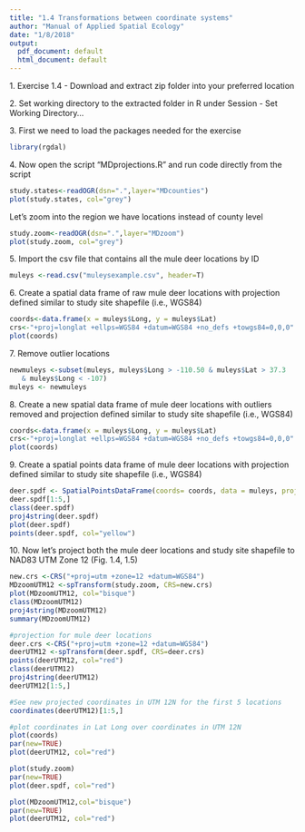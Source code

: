 ---
title: "1.4 Transformations between coordinate systems"
author: "Manual of Applied Spatial Ecology"
date: "1/8/2018"
output: 
  pdf_document: default
  html_document: default
---
1\. Exercise 1.4 - Download and extract zip folder into your preferred location

2\. Set working directory to the extracted folder in R under Session - Set Working Directory...

3\. First we need to load the packages needed for the exercise
```{r include=FALSE}
library(rgdal)
```
4\. Now open the script "MDprojections.R" and run code directly from the script
```{r}
study.states<-readOGR(dsn=".",layer="MDcounties")
plot(study.states, col="grey")
```
Let's zoom into the region we have locations instead of county level
```{r}
study.zoom<-readOGR(dsn=".",layer="MDzoom")
plot(study.zoom, col="grey")
```
5\. Import the csv file that contains all the mule deer locations by ID
```{r}
muleys <-read.csv("muleysexample.csv", header=T)
```
6\. Create a spatial data frame of raw mule deer locations with projection defined similar to study site shapefile (i.e., WGS84)
```{r}
coords<-data.frame(x = muleys$Long, y = muleys$Lat)
crs<-"+proj=longlat +ellps=WGS84 +datum=WGS84 +no_defs +towgs84=0,0,0"
plot(coords)
```
7\. Remove outlier locations
```{r}
newmuleys <-subset(muleys, muleys$Long > -110.50 & muleys$Lat > 37.3 
   & muleys$Long < -107)
muleys <- newmuleys
```
8\. Create a new spatial data frame of mule deer locations with outliers removed and projection defined similar to study site shapefile (i.e., WGS84)
```{r}
coords<-data.frame(x = muleys$Long, y = muleys$Lat)
crs<-"+proj=longlat +ellps=WGS84 +datum=WGS84 +no_defs +towgs84=0,0,0"
plot(coords)
```

9\. Create a spatial points data frame of mule deer locations with projection defined similar to study site shapefile (i.e., WGS84)
```{r}
deer.spdf <- SpatialPointsDataFrame(coords= coords, data = muleys, proj4string = CRS(crs))
deer.spdf[1:5,]
class(deer.spdf)
proj4string(deer.spdf)
plot(deer.spdf)
points(deer.spdf, col="yellow")
```

10\. Now let's project both the mule deer locations and study site shapefile to NAD83 UTM Zone 12 (Fig. 1.4, 1.5)
```{r}
new.crs <-CRS("+proj=utm +zone=12 +datum=WGS84")
MDzoomUTM12 <-spTransform(study.zoom, CRS=new.crs)
plot(MDzoomUTM12, col="bisque")
class(MDzoomUTM12)
proj4string(MDzoomUTM12)
summary(MDzoomUTM12)

#projection for mule deer locations
deer.crs <-CRS("+proj=utm +zone=12 +datum=WGS84")
deerUTM12 <-spTransform(deer.spdf, CRS=deer.crs)
points(deerUTM12, col="red")
class(deerUTM12)
proj4string(deerUTM12)
deerUTM12[1:5,]

#See new projected coordinates in UTM 12N for the first 5 locations
coordinates(deerUTM12)[1:5,]

#plot coordinates in Lat Long over coordinates in UTM 12N
plot(coords)
par(new=TRUE)
plot(deerUTM12, col="red")

plot(study.zoom)
par(new=TRUE)
plot(deer.spdf, col="red")

plot(MDzoomUTM12,col="bisque")
par(new=TRUE)
plot(deerUTM12, col="red")
```

